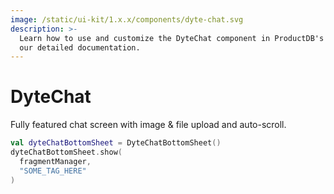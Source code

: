 ```yaml
---
image: /static/ui-kit/1.x.x/components/dyte-chat.svg
description: >-
  Learn how to use and customize the DyteChat component in ProductDB's Android with
  our detailed documentation.
---
```


# DyteChat

Fully featured chat screen with image & file upload and auto-scroll.

```kotlin
val dyteChatBottomSheet = DyteChatBottomSheet()
dyteChatBottomSheet.show(
  fragmentManager,
  "SOME_TAG_HERE"
)
```

<head>
  <title>Android DyteChat</title>
</head>
